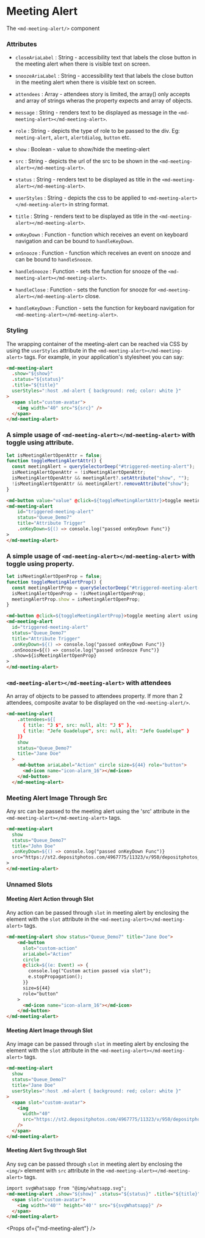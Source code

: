 
# Meeting Alert

The `<md-meeting-alert/>` component

### Attributes

- `closeAriaLabel` : String - accessibility text that labels the close button in the meeting alert when there is visible text on screen.
- `snoozeAriaLabel` : String - accessibility text that labels the close button in the meeting alert when there is visible text on screen.

- `attendees` : Array - attendees story is limited, the array() only accepts and array of strings wheras the property expects and array of objects.
- `message` : String - renders text to be displayed as message in the `<md-meeting-alert></md-meeting-alert>`.
- `role` : String - depicts the type of role to be passed to the div. Eg: `meeting-alert`, `alert`, `alertdialog`, `button` etc.

- `show` : Boolean - value to show/hide the meeting-alert
- `src` : String - depicts the url of the src to be shown in the `<md-meeting-alert></md-meeting-alert>`.
- `status` : String - renders text to be displayed as title in the `<md-meeting-alert></md-meeting-alert>`.
- `userStyles` : String - depicts the css to be applied to `<md-meeting-alert></md-meeting-alert>` in string format.

- `title` : String - renders text to be displayed as title in the `<md-meeting-alert></md-meeting-alert>`.
- `onKeyDown` : Function - function which receives an event on keyboard navigation and can be bound to `handleKeyDown`.
- `onSnooze` : Function - function which receives an event on snooze and can be bound to `handleSnooze`.

- `handleSnooze` : Function - sets the function for snooze of the `<md-meeting-alert></md-meeting-alert>`.
- `handleClose` : Function - sets the function for snooze for `<md-meeting-alert></md-meeting-alert>` close.
- `handleKeyDown` : Function - sets the function for keyboard navigation for `<md-meeting-alert></md-meeting-alert>`.

### Styling

The wrapping container of the meeting-alert can be reached via CSS by using the `userStyles` attribute in the `<md-meeting-alert></md-meeting-alert>` tags. For example, in your application's stylesheet you can say:

```html
<md-meeting-alert
  .show="${show}"
  .status="${status}"
  .title="${title}"
  userStyles=":host .md-alert { background: red; color: white }"
>
  <span slot="custom-avatar">
    <img width="40" src="${src}" />
  </span>
</md-meeting-alert>
```

### A simple usage of `<md-meeting-alert></md-meeting-alert>` with toggle using attribute.

```js
let isMeetingAlertOpenAttr = false;
function toggleMeetingAlertAttr() {
  const meetingAlert = querySelectorDeep("#triggered-meeting-alert");
  isMeetingAlertOpenAttr = !isMeetingAlertOpenAttr;
  isMeetingAlertOpenAttr && meetingAlert?.setAttribute("show", "");
  !isMeetingAlertOpenAttr && meetingAlert?.removeAttribute("show");
}
```

```html
<md-button value="value" @click=${toggleMeetingAlertAttr}>toggle meeting alert using attribute</md-button>
<md-meeting-alert
    id="triggered-meeting-alert"
    status="Queue_Demo7"
    title="Attribute Trigger"
    .onKeyDown=${() => console.log("passed onKeyDown Func")}
>
</md-meeting-alert>
```


### A simple usage of `<md-meeting-alert></md-meeting-alert>` with toggle using property.

```js
let isMeetingAlertOpenProp = false;
function toggleMeetingAlertProp() {
  const meetingAlertProp = querySelectorDeep("#triggered-meeting-alert-prop");
  isMeetingAlertOpenProp = !isMeetingAlertOpenProp;
  meetingAlertProp.show = isMeetingAlertOpenProp;
}
```

```html
<md-button @click=${toggleMeetingAlertProp}>toggle meeting alert using property</md-button>
<md-meeting-alert
  id="triggered-meeting-alert"
  status="Queue_Demo7"
  title="Attribute Trigger"
  .onKeyDown=${() => console.log("passed onKeyDown Func")}
  .onSnooze=${() => console.log("passed onSnooze Func")}
  .show=${isMeetingAlertOpenProp}
>
</md-meeting-alert>
```

### `<md-meeting-alert></md-meeting-alert>` with attendees

An array of objects to be passed to attendees property. If more than 2 attendees, composite avatar to be displayed on the `<md-meeting-alert/>`.

```html
<md-meeting-alert
    .attendees=${[
      { title: "J $", src: null, alt: "J $" },
      { title: "Jefe Guadelupe", src: null, alt: "Jefe Guadelupe" }
    ]}
    show
    status="Queue_Demo7"
    title="Jane Doe"
  >
    <md-button ariaLabel="Action" circle size=${44} role="button">
      <md-icon name="icon-alarm_16"></md-icon>
    </md-button>
  </md-meeting-alert>
```

### Meeting Alert Image Through Src

Any src can be passed to the meeting alert using the 'src' attribute in the `<md-meeting-alert></md-meeting-alert>` tags.

```html
<md-meeting-alert
  show
  status="Queue_Demo7"
  title="John Doe"
  .onKeyDown=${() => console.log("passed onKeyDown Func")}
  src="https://st2.depositphotos.com/4967775/11323/v/950/depositphotos_113235752-stock-illustration-avatar-girls-icon-vector-woman.jpg"
>
</md-meeting-alert>
```

### Unnamed Slots

#### Meeting Alert Action through Slot

Any action can be passed through `slot` in meeting alert by enclosing the element with the `slot` attribute in the `<md-meeting-alert></md-meeting-alert>` tags.

```html
<md-meeting-alert show status="Queue_Demo7" title="Jane Doe">
    <md-button
      slot="custom-action"
      ariaLabel="Action"
      circle
      @click=${(e: Event) => {
        console.log("Custom action passed via slot");
        e.stopPropagation();
      }}
      size=${44}
      role="button"
    >
      <md-icon name="icon-alarm_16"></md-icon>
    </md-button>
</md-meeting-alert>
```

#### Meeting Alert Image through Slot

Any image can be passed through `slot` in meeting alert by enclosing the element with the `slot` attribute in the `<md-meeting-alert></md-meeting-alert>` tags.

```html
<md-meeting-alert
  show
  status="Queue_Demo7"
  title="Jane Doe"
  userStyles=":host .md-alert { background: red; color: white }"
>
  <span slot="custom-avatar">
    <img
      width="40"
      src="https://st2.depositphotos.com/4967775/11323/v/950/depositphotos_113235752-stock-illustration-avatar-girls-icon-vector-woman.jpg"
    />
  </span>
</md-meeting-alert>
```

#### Meeting Alert Svg through Slot

Any svg can be passed through `slot` in meeting alert by enclosing the `<img/>` element with `src` attribute in the `<md-meeting-alert></md-meeting-alert>` tags.

```html
import svgWhatsapp from "@img/whatsapp.svg";
<md-meeting-alert .show="${show}" .status="${status}" .title="${title}">
  <span slot="custom-avatar">
    <img width="40'" height="40'" src="${svgWhatsapp}" />
  </span>
</md-meeting-alert>
```

<Props of={"md-meeting-alert"} />
